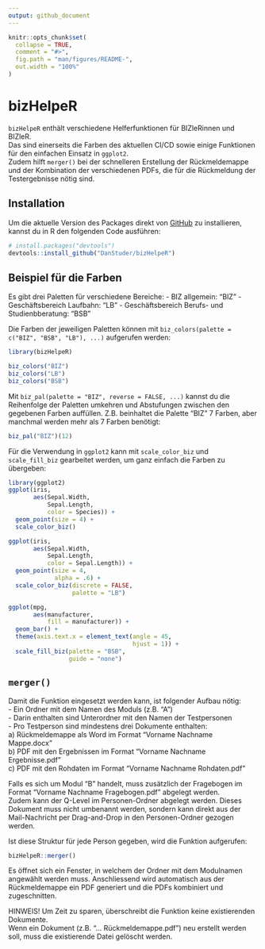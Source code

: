 ```yaml
---
output: github_document
---
```


<!-- README.md is generated from README.Rmd. Please edit that file -->

```r
knitr::opts_chunk$set(
  collapse = TRUE,
  comment = "#>",
  fig.path = "man/figures/README-",
  out.width = "100%"
)
```

# bizHelpeR

<!-- badges: start -->
<!-- badges: end -->

`bizHelpeR` enthält verschiedene Helferfunktionen für BIZleRinnen und BIZleR.  
Das sind einerseits die Farben des aktuellen CI/CD sowie einige Funktionen für den einfachen Einsatz in `ggplot2`.  
Zudem hilft `merger()` bei der schnelleren Erstellung der Rückmeldemappe und der Kombination der verschiedenen PDFs,
die für die Rückmeldung der Testergebnisse nötig sind.

## Installation

Um die aktuelle Version des Packages direkt von [GitHub](https://github.com/) zu installieren, kannst du in R den folgenden Code ausführen:

``` r
# install.packages("devtools")
devtools::install_github("DanStuder/bizHelpeR")
```

## Beispiel für die Farben

Es gibt drei Paletten für verschiedene Bereiche:
- BIZ allgemein: "BIZ"
- Geschäftsbereich Laufbahn: "LB"
- Geschäftsbereich Berufs- und Studienbberatung: "BSB"

Die Farben der jeweiligen Paletten können mit `biz_colors(palette = c("BIZ", "BSB", "LB"), ...)` aufgerufen werden:
```r
library(bizHelpeR)

biz_colors("BIZ")
biz_colors("LB")
biz_colors("BSB")
```

Mit `biz_pal(palette = "BIZ", reverse = FALSE, ...)` kannst du die Reihenfolge der Paletten umkehren und Abstufungen zwischen den gegebenen Farben auffüllen. Z.B. beinhaltet die Palette "BIZ" 7 Farben, aber manchmal werden mehr als 7 Farben benötigt:

```r
biz_pal("BIZ")(12)
```

Für die Verwendung in `ggplot2` kann mit `scale_color_biz` und `scale_fill_biz` gearbeitet werden, um ganz einfach die Farben zu übergeben:

```r
library(ggplot2)
ggplot(iris, 
       aes(Sepal.Width, 
           Sepal.Length, 
           color = Species)) +
  geom_point(size = 4) +
  scale_color_biz()
```

```r
ggplot(iris, 
       aes(Sepal.Width, 
           Sepal.Length, 
           color = Sepal.Length)) +
  geom_point(size = 4, 
             alpha = .6) +
  scale_color_biz(discrete = FALSE,
                  palette = "LB")
```

```r
ggplot(mpg, 
       aes(manufacturer, 
           fill = manufacturer)) +
  geom_bar() +
  theme(axis.text.x = element_text(angle = 45, 
                                   hjust = 1)) +
  scale_fill_biz(palette = "BSB", 
                 guide = "none")
```

## `merger()`

Damit die Funktion eingesetzt werden kann, ist folgender Aufbau nötig:  
- Ein Ordner mit dem Namen des Moduls (z.B. "A")  
- Darin enthalten sind Unterordner mit den Namen der Testpersonen  
- Pro Testperson sind mindestens drei Dokumente enthalten:  
  a) Rückmeldemappe als Word im Format "Vorname Nachname Mappe.docx"  
  b) PDF mit den Ergebnissen im Format "Vorname Nachname Ergebnisse.pdf"  
  c) PDF mit den Rohdaten im Format "Vorname Nachname Rohdaten.pdf"  

Falls es sich um Modul "B" handelt, muss zusätzlich der Fragebogen im Format "Vorname Nachname Fragebogen.pdf" abgelegt werden.  
Zudem kann der Q-Level im Personen-Ordner abgelegt werden. Dieses Dokument muss nicht umbenannt werden, sondern kann direkt aus der Mail-Nachricht per Drag-and-Drop in den Personen-Ordner gezogen werden.

Ist diese Struktur für jede Person gegeben, wird die Funktion aufgerufen:  

```r
bizHelpeR::merger()
```

Es öffnet sich ein Fenster, in welchem der Ordner mit dem Modulnamen angewählt werden muss. 
Anschliessend wird automatisch aus der Rückmeldemappe ein PDF generiert und die PDFs kombiniert und zugeschnitten.

HINWEIS! Um Zeit zu sparen, überschreibt die Funktion keine existierenden Dokumente.  
Wenn ein Dokument (z.B. "... Rückmeldemappe.pdf") neu erstellt werden soll, muss die existierende Datei gelöscht werden.
